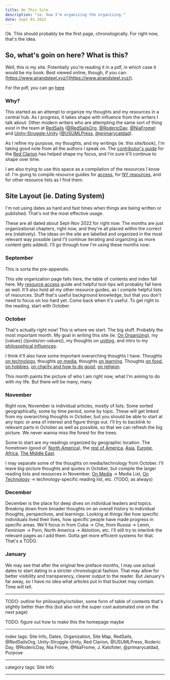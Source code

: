 ```yaml
---
title: On This Site
description: "ie. how I'm organizing the organizing."
date: Sept 01 2022
---
```


Ok. This should probably be the first page, chronologically. For right now, that's the idea.

## So, what's goin on here? What is this?

Well, this is my site. Potentially you're reading it in a pdf, in which case it would be my book. Best viewed online, though, if you can: [https://www.airandsteel.xyz/](https://www.airandsteel.xyz/).

For the pdf, you can go [here](https://github.com/aaronsteel/AirAndSteel/blob/main/airandsteel_static_site.pdf)


### Why?

This started as an attempt to organize my thoughts and my resources in a central hub. As I progress, it takes shape with influence from the writers I talk about. Other modern writers who are attempting the same sort of thing exist in the team at [RedSails](https://redsails.org/) ([@RedSailsOrg](https://twitter.com/RedSailsOrg), [@RodericDay](https://twitter.com/RodericDay), [@NiaFrome](https://twitter.com/NiaFrome)) and [Unity-Struggle-Unity](https://unity-struggle-unity.org/) ([@USUMLPress](https://twitter.com/USUMLPress), [@primarycatdad](https://twitter.com/primarycatdad)).

As I refine my purpose, my thoughts, and my writings (ie. this site/book), I'm taking good note from all the authors I speak on. The [contributor's guide](https://unity-struggle-unity.org/submissions/contributors-guide-the-red-clarion/) for the [Red Clarion](https://unity-struggle-unity.org/clarion/) has helped shape my focus, and I'm sure it'll continue to shape over time.

I am also trying to use this space as a compilation of the resources I know of. I'm going to compile resource guides for [access](/posts/on-access), for [NY resources](/posts/on-ny-resources), and for other resource lists as I find them.

## Site Layout (ie. Dating System)

I'm not using dates as hard and fast times when things are being written or published. That's not the most effective usage.

These are all dated about Sept-Nov 2022 for right now. The months are just organizational chapters, right now, and they're all placed within the correct era (relatively). The ideas on the site are labelled and organized in the most relevant way possible (and I'll continue iterating and organizing as more content gets added). I'll go through how I'm using these months now:

### September

This is sorta the pre-appendix.

This site organization page falls here, the table of contents and index fall here. My [resource access](/posts/on-access) guide and helpful tool-tips will probably fall here as well. It'll also hold all my other resource guides, as I compile helpful lists of resources. Stuff that's useful background knowledge, but that you don't need to focus on too hard yet. Come back when it's useful. To get right to the reading, start with October.

### October

That's actually right now! This is where we start. The big stuff. Probably the most important month. My goal in writing this site (ie. [On Organizing](/posts/on-organizing)), my [values] (/posts/on-values)), my thoughts on [uniting](/posts/on-uniting), and intro to my [philosophical influences](/posts/on-philosophy).

I think it'll also have some important overarching thoughts I have. Thoughts [on technology](/posts/on-technology), thoughts [on media](/posts/on-media), thoughts [on learning](/posts/on-learning). Thoughts [on food](/posts/on-food), [on hobbies](/posts/on-hobbies), [on charity and how to do good](/posts/on-charity-and-charitability), [on religion](/posts/on-astrology-and-religion).

This month paints the picture of who I am right now, what I'm aiming to do with my life. But there will be many, many 

### November

Right now, November is individual articles, mostly of lists. Some sorted geographically, some by time period, some by topic. These will get linked from my overarching thoughts in October, but you should be able to start at any topic or area of interest and figure things out. I'll try to backlink to relevant parts in October as well as possible, so that we can refresh the big picture. We never wanna miss the forest for the trees.

Some to start are my readings organized by geographic location. The hometown (good ol' [North America](/posts/on-north-america)), the [rest of America](/posts/on-latin-america), [Asia](/posts/on-asia), [Europe](/posts/on-europe), [Africa](/posts/on-africa), [The Middle East](/posts/on-the-middle-east).

I may separate some of the thoughts on media/technology from October. I'll leave big-picture thoughts and quotes in October, but compile the larger reading lists and resources in November. [On Media](/posts/on-media) -> Media List, [On Technology](/posts/on-technology) -> technology-specific reading list, etc. (TODO, as always)

### December

December is the place for deep dives on individual leaders and topics. Breaking down from broader thoughts on an overall history to individual thoughts, perspectives, and learnings. Looking at things like how specific individuals lived their lives, how specific people have made progress in specific areas. We'll focus in from Cuba -> Che, from Russia -> Lenin, Feminism -> Porn, North America -> Ablotiion, etc. I'll still try to interlink the relevant pages as I add them. Gotta get more efficient systems for that. That's a TODO.

### January

We may see that after the original few preface months, I may use actual dates to start dating in a stricter chronological fashion. That may allow for better visibility and transparency, clearer output to the reader. But January's far away, so I have no idea what articles put in that bucket may contain. Time will tell.

---

TODO: outline for philosophy/october, some form of table of contents that's slightly better than this (but also not the super cool automated one on the next page)

TODO: figure out how to make this the homepage maybe


---

index tags: Site Info, Dates, Organization, Site Map, RedSails, @RedSailsOrg, Unity-Struggle-Unity, Red Clarion, @USUMLPress, Roderic Day, @RodericDay, Nia Frome, @NiaFrome, J. Katsfoter, @primarycatdad, Purpose

---

category tags: Site Info

---
